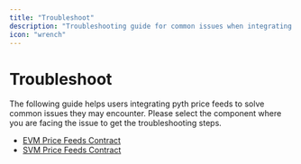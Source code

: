 ```yaml
---
title: "Troubleshoot"
description: "Troubleshooting guide for common issues when integrating Pyth price feeds in EVM and SVM environments."
icon: "wrench"
---
```


# Troubleshoot

The following guide helps users integrating pyth price feeds to solve common issues they may encounter.
Please select the component where you are facing the issue to get the troubleshooting steps.

- [EVM Price Feeds Contract](troubleshoot/evm)
- [SVM Price Feeds Contract](troubleshoot/svm)
